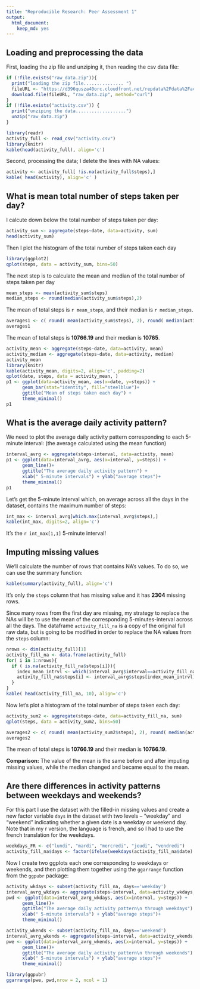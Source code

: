 ```yaml
---
title: "Reproducible Research: Peer Assessment 1"
output: 
  html_document: 
    keep_md: yes
---
```



## Loading and preprocessing the data

First, loading the zip file and unziping it, then reading the csv data file: 

```r

if (!file.exists("raw_data.zip")){
  print("loading the zip file............... ")
  fileURL <- "https://d396qusza40orc.cloudfront.net/repdata%2Fdata%2Factivity.zip"
  download.file(fileURL, "raw_data.zip", method="curl")
}  
if (!file.exists("activity.csv")) { 
  print("unziping the data...................")
  unzip("raw_data.zip") 
}

library(readr)
activity_full <- read_csv("activity.csv")
library(knitr)
kable(head(activity_full), align='c')
```

Second, processing the data; I delete the lines with NA values:

```r
activity <- activity_full[ !is.na(activity_full$steps),]
kable( head(activity), align='c' )
```






## What is mean total number of steps taken per day?

I calcute down below the total number of steps taken per day:

```r
activity_sum <- aggregate(steps~date, data=activity, sum)
head(activity_sum)
```

Then I plot the histogram of the total number of steps taken each day


```r
library(ggplot2)
qplot(steps, data = activity_sum, bins=50)
```


The next step is to calculate the mean and median of the total number of steps taken per day

```r
mean_steps <- mean(activity_sum$steps)
median_steps <- round(median(activity_sum$steps),2)

```
The mean of total steps is `r mean_steps`, and their median is `r median_steps`.


```r
averages1 <- c( round( mean(activity_sum$steps), 2), round( median(activity_sum$steps), 2))
averages1

```
The mean of total steps is **10766.19** and their median is **10765**.


```r
activity_mean <- aggregate(steps~date, data=activity, mean)
activity_median <- aggregate(steps~date, data=activity, median)
activity_mean
library(knitr)
kable(activity_mean, digits=2, align='c', padding=2)
qplot(date, steps, data = activity_mean, )
p1 <- ggplot(data=activity_mean, aes(x=date, y=steps)) +
      geom_bar(stat="identity", fill="steelblue")+
      ggtitle("Mean of steps taken each day") +
      theme_minimal()
p1
```







  
    
      
       


## What is the average daily activity pattern?

We need to plot the average daily activity pattern corresponding to each 5-minute interval: (the average calculated using the mean function)

```r
interval_avrg <- aggregate(steps~interval, data=activity, mean)
p1 <- ggplot(data=interval_avrg, aes(x=interval, y=steps)) +
      geom_line()+
      ggtitle("The average daily activity pattern") +
      xlab(" 5-minute intervals") + ylab("average steps")+
      theme_minimal()
p1
```

Let's get the 5-minute interval which, on average across all the days in the dataset, contains the maximum number of steps:

```r
int_max <- interval_avrg[which.max(interval_avrg$steps),]
kable(int_max, digits=2, align='c')
```
  
It's the `r int_max[1,1]` 5-minute interval!






## Imputing missing values

We'll calculate the number of rows that contains NA's values. To do so, we can use the summary function:


```r
kable(summary(activity_full), align='c')
```

It's only the `steps` column that has missing value and it has **2304** missing rows.   
  
  
  Since many rows from the first day are missing, my strategy to replace the NAs will be to use the mean of the corresponding 5-minutes-interval across all the days.
  The dataframe `activity_fill_na` is a copy of the original full raw data, but is going to be modified in order to replace the NA values from the `steps` column:




```r
nrows <- dim(activity_full)[1]
activity_fill_na <- data.frame(activity_full)
for( i in 1:nrows){
  if ( is.na(activity_fill_na$steps[i])){
    index_mean_intrvl <- which(interval_avrg$interval==activity_fill_na$interval[i])
    activity_fill_na$steps[i] <- interval_avrg$steps[index_mean_intrvl]
  }
}
kable( head(activity_fill_na, 10), align='c')

```

Now let's plot a histogram of the total number of steps taken each day:




```r
activity_sum2 <- aggregate(steps~date, data=activity_fill_na, sum)
qplot(steps, data = activity_sum2, bins=50)

```


```r
averages2 <- c( round( mean(activity_sum2$steps), 2), round( median(activity_sum2$steps), 2))
averages2

```
The mean of total steps is **10766.19** and their median is **10766.19**.  

**Comparison:** The value of the mean is the same before and after imputing missing values, while the median changed and became equal to the mean. 


## Are there differences in activity patterns between weekdays and weekends?  
For this part I use the dataset with the filled-in missing values and create a new factor variable `days` in the dataset with two levels – “weekday” and “weekend” indicating whether a given date is a weekday or weekend day.  
Note that in my r version, the language is french, and so I had to use the french translation for the weekdays.



```r
weekdays_FR <- c("lundi", "mardi", "mercredi", "jeudi", "vendredi")
activity_fill_na$days <- factor(ifelse(weekdays(activity_fill_na$date) %in% weekdays_FR, "weekday", "weekend")) 

```


Now I create two ggplots each one corresponding to weekdays or weekends, and then plotting them together using the `ggarrange` function from the `ggpubr` package:



```r
activity_wkdays <- subset(activity_fill_na, days=='weekday')
interval_avrg_wkdays <- aggregate(steps~interval, data=activity_wkdays, mean)
pwd <- ggplot(data=interval_avrg_wkdays, aes(x=interval, y=steps)) +
      geom_line()+
      ggtitle("The average daily activity pattern\n through weekdays") +
      xlab(" 5-minute intervals") + ylab("average steps")+
      theme_minimal()

activity_wkends <- subset(activity_fill_na, days=='weekend')
interval_avrg_wkends <- aggregate(steps~interval, data=activity_wkends, mean)
pwe <- ggplot(data=interval_avrg_wkends, aes(x=interval, y=steps)) +
      geom_line()+
      ggtitle("The average daily activity pattern\n through weekends") +
      xlab(" 5-minute intervals") + ylab("average steps")+
      theme_minimal()

library(ggpubr)
ggarrange(pwe, pwd,nrow = 2, ncol = 1)
```

